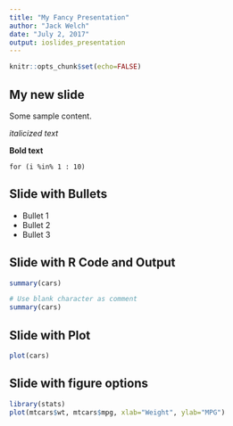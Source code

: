 ```yaml
---
title: "My Fancy Presentation"
author: "Jack Welch"
date: "July 2, 2017"
output: ioslides_presentation
---
```


```r
knitr::opts_chunk$set(echo=FALSE)
```

## My new slide

Some sample content.

*italicized text*

**Bold text**

`for (i %in% 1 : 10)`


## Slide with Bullets

- Bullet 1
- Bullet 2
- Bullet 3

## Slide with R Code and Output

```r
summary(cars)
```

```r
# Use blank character as comment
summary(cars)
```

## Slide with Plot

```r
plot(cars)
```

## Slide with figure options

```r
library(stats)
plot(mtcars$wt, mtcars$mpg, xlab="Weight", ylab="MPG")
```